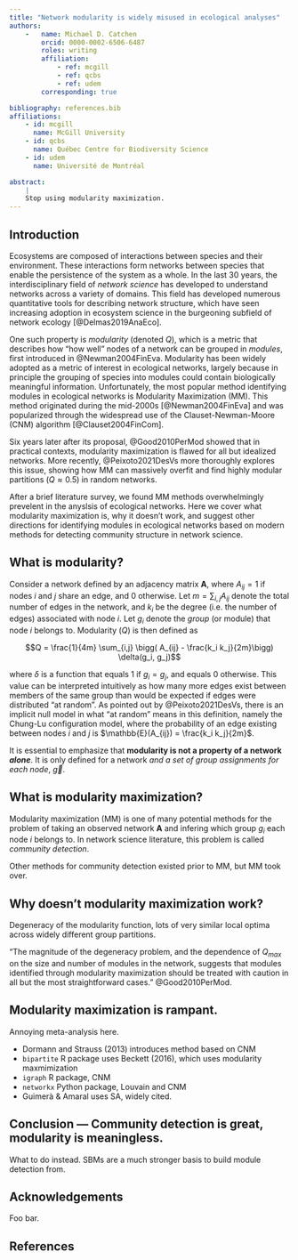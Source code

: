 ```yaml
---
title: "Network modularity is widely misused in ecological analyses"
authors:
    -   name: Michael D. Catchen
        orcid: 0000-0002-6506-6487
        roles: writing
        affiliation:
            - ref: mcgill
            - ref: qcbs
            - ref: udem
        corresponding: true

bibliography: references.bib
affiliations:
    - id: mcgill
      name: McGill University
    - id: qcbs
      name: Québec Centre for Biodiversity Science
    - id: udem
      name: Université de Montréal

abstract:
    |
    Stop using modularity maximization.
---
```


## Introduction

Ecosystems are composed of interactions between species and their environment.
These interactions form networks between species that enable the persistence of
the system as a whole. In the last 30 years, the interdisciplinary field of
_network science_ has developed to understand networks across a variety of
domains. This field has developed numerous quantitative tools for describing
network structure, which have seen increasing adoption in ecosystem science in
the burgeoning subfield of network ecology [@Delmas2019AnaEco]. 

One such property is _modularity_ (denoted $Q$), which is a metric that
describes how "how well" nodes of a network can be grouped in _modules_, first
introduced in @Newman2004FinEva. Modularity has been widely adopted as a metric
of interest in ecological networks, largely because in principle the grouping of
species into modules could contain biologically meaningful information.
Unfortunately, the most popular method identifying modules in ecological
networks is Modularity Maximization (MM). This method originated during the
mid-2000s [@Newman2004FinEva] and was popularized through the widespread use of
the Clauset-Newman-Moore (CNM) algorithm [@Clauset2004FinCom]. 

Six years later after its proposal, @Good2010PerMod showed that in practical contexts,
modularity maximization is flawed for all but idealized networks. More recently,
@Peixoto2021DesVs more thoroughly explores this issue, showing how MM can
massively overfit and find highly modular partitions ($Q \approx 0.5$) in
random networks. 

After a brief literature survey, we found MM methods overwhelmingly prevelent in
the anyslsis of ecological networks. Here we cover what modularity maximization
is, why it doesn't work, and suggest other directions for identifying modules in
ecological networks based on modern methods for detecting community structure in network science. 


## What is modularity? 

Consider a network defined by an adjacency matrix $\mathbf{A}$,
where $A_{ij} = 1$ if nodes $i$ and $j$ share an edge, and $0$ otherwise. Let $m
= \sum_{i,j} A_{ij}$ denote the total number of edges in the network, and
$k_i$ be the degree (i.e. the number of edges) associated with node $i$.
Let $g_i$ denote the _group_ (or module) that node $i$ belongs to. Modularity
($Q$) is then defined as 

$$Q = \frac{1}{4m} \sum_{i,j} \bigg( A_{ij} - \frac{k_i k_j}{2m}\bigg) \delta(g_i, g_j)$$

where $\delta$ is a function that equals $1$ if $g_i = g_j$, and equals $0$
otherwise. This value can be interpreted intuitively as how many more edges exist
between members of the same group than would be expected if edges were
distributed "at random". As pointed out by @Peixoto2021DesVs, there is an
implicit null model in what "at random" means in this definition, namely the Chung-Lu
configuration model, where the probability of an edge existing between
nodes $i$ and $j$ is $\mathbb{E}(A_{ij}) = \frac{k_i k_j}{2m}$.

It is essential to emphasize that **modularity is not a property of a network
_alone_**. It is only defined for a network _and a set of group assignments for
each node_, $\vec{g}$. 

## What is modularity maximization?

Modularity maximization (MM) is one of many potential methods for the problem of
taking an observed network $\mathbf{A}$ and infering which group $g_i$ each node
$i$ belongs to. In network science literature, this problem is called _community
detection_.

Other methods for community detection existed prior to MM, but MM took over.


## Why doesn't modularity maximization work?

Degeneracy of the modularity function, lots of very similar local optima across
widely different group partitions. 

"The magnitude of the degeneracy problem, and the dependence of $Q_{max}$ on the size
and number of modules in the network, suggests that modules identified through
modularity maximization should be treated with caution in all but the most
straightforward cases." @Good2010PerMod.


## Modularity maximization is rampant.

Annoying meta-analysis here.

- Dormann and Strauss (2013) introduces method based on CNM
- `bipartite` R package uses Beckett (2016), which uses modularity maxmimization
- `igraph` R package, CNM
- `networkx` Python package, Louvain and CNM
- Guimerà & Amaral uses SA, widely cited.


## Conclusion --- Community detection is great, modularity is meaningless. 

What to do instead. SBMs are a much stronger basis to build module detection from.

## Acknowledgements

Foo bar.

## References

